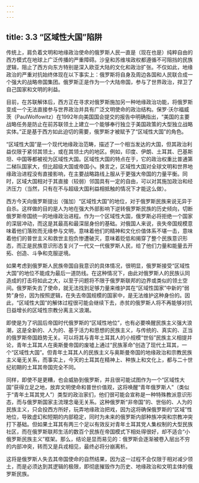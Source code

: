 ```yaml
---
---
---
```

title: 3.3 “区域性大国”陷阱
---



传统上，肩负着文明和地缘政治使命的俄罗斯人民一直是（现在也是）纯粹自由的西方模式在地球上广泛传播的严重障碍。沙皇和苏维埃政权都遵循不可阻挡的民族逻辑，阻止了西方向东方特别是深入欧亚大陆的文化和政治扩张。不仅如此，地缘政治的严重对抗始终体现在以下事实上：俄罗斯将自身及周边各国和人民联合成一个强大的战略帝国集团。俄罗斯正是作为一个大陆帝国，参与了世界政治，捍卫了自己国家和文明的利益。

目前，在苏联解体后，西方正在寻求对俄罗斯施加另一种地缘政治功能，将俄罗斯变成一个无法直接参与世界政治并具有广泛文明使命的政治结构。保罗·沃尔福威茨（PaulWolfowitz）在1992年向美国国会提交的报告中明确指出，“美国的主要战略任务是防止在前苏联领土上建立一个能够奉行独立于美国政策的大型独立战略实体。”正是基于西方如此迫切的需要，俄罗斯才被赋予了“区域性大国”的角色。

“区域性大国”是一个现代地缘政治范畴，描述了一个相当发达的大国，但其政治利益仅限于紧邻其领土，或在其领土内的地区。例如，印度、伊朗、土耳其、巴基斯坦、中国等都被视为区域性大国。区域性大国的特点在于，它的政治权重比普通第二梯队国家大，但比超级大国或帝国小。换言之，区域性大国对全球文明和世界地缘政治进程没有直接影响，在主要战略路线上服从于更强大帝国的力量平衡。同时，区域大国相对于其直接（较弱）邻国具有一定的自由，可以对其施加政治和经济压力（当然，只有在不与超级大国利益相抵触的情况下才能这么做）。

西方今天向俄罗斯提出（强加）“区域性大国”的地位，对于俄罗斯民族来说无异于自杀。这样做的目的是人为地在强大外部影响下逆转俄罗斯民族的历史倾向，切断俄罗斯帝国统一的地缘政治进程。作为一个区域性大国，俄罗斯必将拒绝一个国家的深层冲动，而这是其最高和最深层身份的基础。对俄国人来说，丧失帝国规模意味着他们落败而无缘参与文明，意味着他们的精神和文化价值体系不堪一击，意味着他们的普世主义和救世主抱负惨遭破灭，意味着贬低和揭穿了整个民族意识形态，而正是民族意识形态复兴了一代又一代俄罗斯人民，给了他们力量和能量去开拓、创造、斗争和克服逆境。

如果考虑到俄罗斯人民族帝国自我意识的具体情况，很明显，俄罗斯接受“区域性大国”的地位不能成为最后一道防线。在这种情况下，由此对俄罗斯人的民族认同造成的打击将如此之大，以至于问题将不限于俄罗斯联邦的边界或类似的领土空间。俄罗斯失去了使命，就无法找到足够力量来维护其在“区域性国家”中新的“弱势”身份，因为按照逻辑，在失去帝国规模的国家中，是无法维护这种身份的。因此，“区域性大国”的解体过程很可能会继续下去，赤贫的俄罗斯人将不再能够对抗日益增长的区域性宗教分离主义浪潮。

即使是为了巩固后帝国时代俄罗斯的“区域性地位”，也有必要唤醒民族主义强大浪潮，这是全新的、人为的、基于活力和思想的民族主义，与传统的、真实的、正当的俄罗斯帝国趋势无关。可以将其与青年土耳其人的小规模“世俗”民族主义相提并论，青年土耳其人在奥斯曼帝国的废墟上通过“民族革命”创造了现代土耳其，一个“区域性大国”。但青年土耳其人的民族主义与奥斯曼帝国的地缘政治和宗教民族主义毫无关系，而事实上，今天的土耳其在精神上、种族上和文化上，都与二十世纪初期的土耳其帝国完全不同。

同样，即使不是更糟，也会威胁到俄罗斯，并且很可能试图作为一个“区域性大国”获得立足之地，放弃文明使命和普世价值观，这将唤醒“青年俄罗斯人”（类似于“青年土耳其党人”）类型的政治家们，他们很可能会宣称是一种特殊教派意识形态，而与俄罗斯国家主流理念毫无关系。这种俄罗斯“非帝国”的、世俗的、人为的民族主义，只会投西方所好，玩弄地缘政治把戏，因为这将确保俄罗斯的“区域”性地位，导致虚幻和短期的内部稳定，同时为未来的俄罗斯内部种族冲突和宗教冲突打下基础。但如果土耳其有两三个足以有效反对青年土耳其党人集权制的大型民族社区，而在俄罗斯联邦生活的数百个民族在帝国模式下相处得很好，却不适合“小俄罗斯民族主义”框架。那么，结论是显而易见的：俄罗斯会逐渐被卷入层出不穷的内部冲突，转而又是兵戎相见，最终必将分崩离析。

这将是俄罗斯人失去其帝国使命的自然结果，因为这一过程不会仅限于相对减少领土，而是必须达到其逻辑的极限，即彻底摧毁作为历史、地缘政治和文明主体的俄罗斯民族。